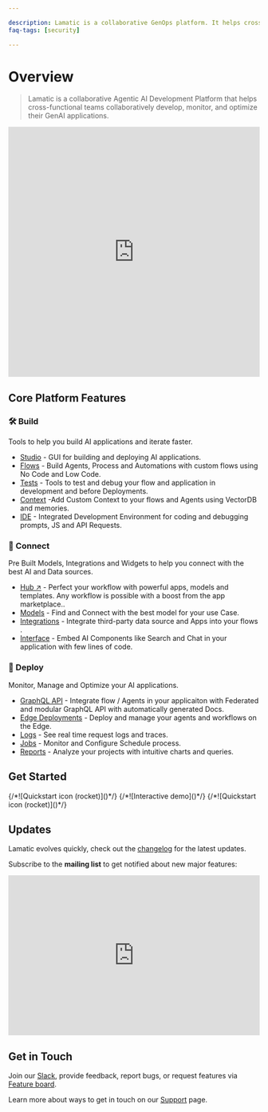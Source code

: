 ```yaml
---

description: Lamatic is a collaborative GenOps platform. It helps cross-functional product teams build and deploy GenAI faster and better.
faq-tags: [security]

---
```


# Overview

> Lamatic is a collaborative Agentic AI Development Platform that helps cross-functional teams collaboratively develop, monitor, and optimize their GenAI applications.

<iframe width="100%" height="500px" src="https://player.vimeo.com/video/1002445617?badge=0&amp;autopause=0&amp;player_id=0&amp;app_id=58479" title="Lamatic Genesis Release - 1.0.0" frameborder="0" allow="accelerometer; autoplay; clipboard-write; encrypted-media; gyroscope; picture-in-picture; web-share" referrerpolicy="strict-origin-when-cross-origin" allowFullScreen></iframe>

## Core Platform Features

### 🛠️ Build
Tools to help you build AI applications and iterate faster.

- [Studio](/docs/studio) \- GUI for building and deploying AI applications.
- [Flows](/docs/flows) \- Build Agents, Process and Automations with custom flows using No Code and Low Code.
- [Tests](/docs/tests) \- Tools to test and debug your flow and application in development and before Deployments.
- [Context](/docs/context) \-Add Custom Context to your flows and Agents using VectorDB and memories.
- [IDE](/docs/ide) \- Integrated Development Environment for coding and debugging prompts, JS and API Requests.

### 🧩 Connect
Pre Built Models, Integrations and Widgets to help you connect with the best AI and Data sources.
- [Hub ↗](https://hub.lamatic.ai) \- Perfect your workflow with powerful apps, models and templates. Any workflow is possible with a boost from the app marketplace..
- [Models](/docs/models) \- Find and Connect with the best model for your use Case.
- [Integrations](/docs/integrations) \- Integrate third-party data source and Apps into your flows .
- [Interface](/docs/interface) \- Embed AI Components like Search and Chat in your application with few lines of code.

### 🚀 Deploy
Monitor, Manage and Optimize your AI applications.

- [GraphQL API](/docs/interface/graphql) \- Integrate flow / Agents in your applicaiton with Federated and modular GraphQL API with automatically generated Docs.
- [Edge Deployments](/docs/deployments) \- Deploy and manage your agents and workflows on the Edge.
- [Logs](/docs/logs) \- See real time request logs and traces.
- [Jobs](/docs/jobs) \- Monitor and Configure Schedule process.
- [Reports](/docs/reports) \- Analyze your projects with intuitive charts and queries.


## Get Started

<Cards num={3}>
    <Card href="/docs/get-started" title="Quickstart" image arrow>
        {/*![Quickstart icon (rocket)]()*/}
    </Card>
    <Card href="/docs/demo" title="Demo" image arrow>
        {/*![Interactive demo]()*/}
    </Card>
    <Card href="/docs/templates" title="Templates" image arrow>
        {/*![Quickstart icon (rocket)]()*/}
    </Card>
</Cards>


## Updates

Lamatic evolves quickly, check out the [changelog](/changelog) for the latest updates.

Subscribe to the **mailing list** to get notified about new major features:

<iframe
    src="https://embeds.beehiiv.com/08c99e2f-17cc-4e8a-a982-203a69f674fa"
    data-test-id="beehiiv-embed"
    width="100%"
    height="320"
    frameBorder="0"
    scrolling="no"
    style={{ borderRadius: '4px', border: '2px solid #e5e7eb', margin: '0', backgroundColor: 'transparent' }}>
</iframe>

## Get in Touch

Join our [Slack](/slack), provide feedback, report bugs, or request features via [Feature board](https://product.lamatic.ai/).

Learn more about ways to get in touch on our [Support](https://support.lamatic.ai) page.
